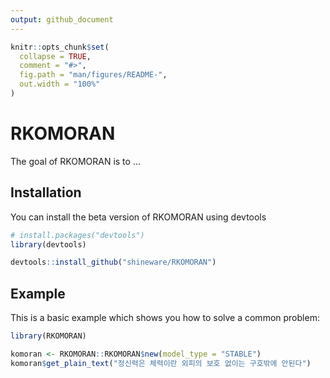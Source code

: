 ```yaml
---
output: github_document
---
```


<!-- README.md is generated from README.Rmd. Please edit that file -->

```r
knitr::opts_chunk$set(
  collapse = TRUE,
  comment = "#>",
  fig.path = "man/figures/README-",
  out.width = "100%"
)
```
# RKOMORAN

<!-- badges: start -->
<!-- badges: end -->

The goal of RKOMORAN is to ...

## Installation

You can install the beta version of RKOMORAN using devtools

``` r
# install.packages("devtools")
library(devtools)

devtools::install_github("shineware/RKOMORAN")
```

## Example

This is a basic example which shows you how to solve a common problem:

```r
library(RKOMORAN)

komoran <- RKOMORAN::RKOMORAN$new(model_type = "STABLE")
komoran$get_plain_text("정신력은 체력이란 외피의 보호 없이는 구호밖에 안된다")
```
